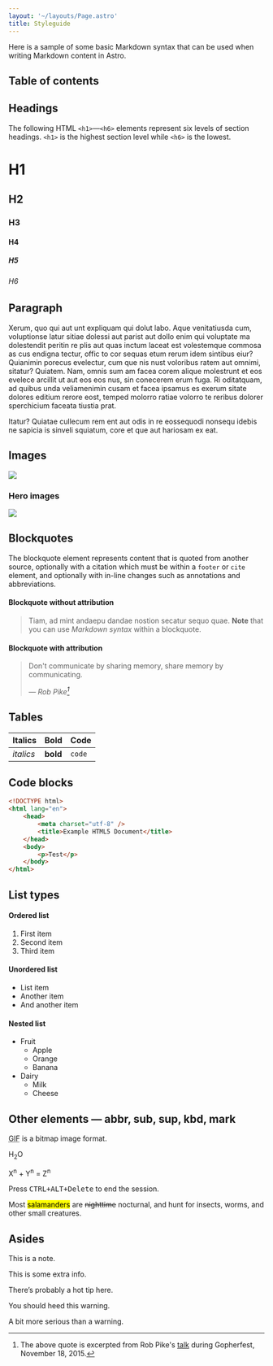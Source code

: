 ```yaml
---
layout: '~/layouts/Page.astro'
title: Styleguide
---
```



<PageInfo file="/src/pages/styleguide.mdx" pubDate="2022-10-11" />

Here is a sample of some basic Markdown syntax that can be used when writing Markdown content in Astro.

<aside class="prose-base mx-4 mb-4 max-w-[50%] rounded-xl bg-slate-200 px-4 py-1 text-slate-900 dark:bg-slate-800 sm:float-right sm:ml-8 sm:mr-0 md:-mr-32">
	<h2 class="!mt-4">Table of contents</h2>
	<TocList
		headings={[
			{ text: 'Headings', slug: 'headings', depth: 0 },
			{ text: 'Paragraph', slug: 'paragraph', depth: 0 },
			{ text: 'Images', slug: 'images', depth: 0 },
			{ text: 'Blockquotes', slug: 'blockquotes', depth: 0 },
			{ text: 'Tables', slug: 'tables', depth: 0 },
			{ text: 'Code blocks', slug: 'code-blocks', depth: 0 },
			{ text: 'List Types', slug: 'list-types', depth: 0 },
			{ text: 'Other elements', slug: 'other-elements--abbr-sub-sup-kbd-mark', depth: 0 },
			{ text: 'Asides', slug: 'asides', depth: 0 },
		]}
	/>
</aside>

## Headings

The following HTML `<h1>`—`<h6>` elements represent six levels of section headings. `<h1>` is the highest section level while `<h6>` is the lowest.

# H1

## H2

### H3

#### H4

##### H5

###### H6

## Paragraph

Xerum, quo qui aut unt expliquam qui dolut labo. Aque venitatiusda cum, voluptionse latur sitiae dolessi aut parist aut dollo enim qui voluptate ma dolestendit peritin re plis aut quas inctum laceat est volestemque commosa as cus endigna tectur, offic to cor sequas etum rerum idem sintibus eiur? Quianimin porecus evelectur, cum que nis nust voloribus ratem aut omnimi, sitatur? Quiatem. Nam, omnis sum am facea corem alique molestrunt et eos evelece arcillit ut aut eos eos nus, sin conecerem erum fuga. Ri oditatquam, ad quibus unda veliamenimin cusam et facea ipsamus es exerum sitate dolores editium rerore eost, temped molorro ratiae volorro te reribus dolorer sperchicium faceata tiustia prat.

Itatur? Quiatae cullecum rem ent aut odis in re eossequodi nonsequ idebis ne sapicia is sinveli squiatum, core et que aut hariosam ex eat.

## Images

<picture>
	<source srcset="/img/carbon.webp" type="image/webp" />
	<source srcset="/img/carbon.avif" type="image/avif" />
	<source srcset="/img/carbon.png" type="image/png" />
	<img itemprop="image" class="!mt-0 w-full max-w-none" width={3576} height={1328} alt=" " />
</picture>

### Hero images

<div class="lg:bustout">
	<picture>
		<source srcset="/img/carbon.webp" type="image/webp" />
		<source srcset="/img/carbon.avif" type="image/avif" />
		<source srcset="/img/carbon.png" type="image/png" />
		<img itemprop="image" class="!mt-0 w-full max-w-none" width={3576} height={1328} alt=" " />
	</picture>
</div>

## Blockquotes

The blockquote element represents content that is quoted from another source, optionally with a citation which must be within a `footer` or `cite` element, and optionally with in-line changes such as annotations and abbreviations.

#### Blockquote without attribution

> Tiam, ad mint andaepu dandae nostion secatur sequo quae.
> **Note** that you can use _Markdown syntax_ within a blockquote.

#### Blockquote with attribution

> Don't communicate by sharing memory, share memory by communicating.
>
> — <cite>Rob Pike[^1]</cite>

[^1]: The above quote is excerpted from Rob Pike's [talk](https://www.youtube.com/watch?v=PAAkCSZUG1c) during Gopherfest, November 18, 2015.

## Tables

| Italics   | Bold     | Code   |
| --------- | -------- | ------ |
| _italics_ | **bold** | `code` |

## Code blocks

```html
<!DOCTYPE html>
<html lang="en">
	<head>
		<meta charset="utf-8" />
		<title>Example HTML5 Document</title>
	</head>
	<body>
		<p>Test</p>
	</body>
</html>
```

## List types

#### Ordered list

1. First item
2. Second item
3. Third item

#### Unordered list

- List item
- Another item
- And another item

#### Nested list

- Fruit
  - Apple
  - Orange
  - Banana
- Dairy
  - Milk
  - Cheese

## Other elements — abbr, sub, sup, kbd, mark

<abbr title="Graphics Interchange Format">GIF</abbr> is a bitmap image format.

H<sub>2</sub>O

X<sup>n</sup> + Y<sup>n</sup> = Z<sup>n</sup>

Press <kbd><kbd>CTRL</kbd>+<kbd>ALT</kbd>+<kbd>Delete</kbd></kbd> to end the session.

Most <mark>salamanders</mark> are <del>nighttime</del> nocturnal, and hunt for insects, worms, and other small creatures.

## Asides

<Aside type="note">

This is a note.

</Aside>

<Aside type="info">

This is some extra info.

</Aside>

<Aside type="tip">

There’s probably a hot tip here.

</Aside>

<Aside type="warning">

You should heed this warning.

</Aside>

<Aside type="danger">

A bit more serious than a warning.

</Aside>
